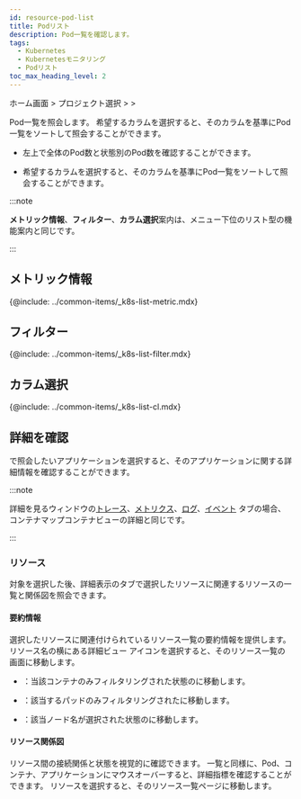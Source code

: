 ```yaml
---
id: resource-pod-list
title: Podリスト
description: Pod一覧を確認します。
tags:
  - Kubernetes
  - Kubernetesモニタリング
  - Podリスト
toc_max_heading_level: 2
---
```


<!-- 
>
다국어 이미지 필요
-->

ホーム画面 > プロジェクト選択 > <Cmdname sid="resource" className="uitext" /> > <Cmdname sid="podList" className="uitext" />

Pod一覧を照会します。 希望するカラムを選択すると、そのカラムを基準にPod一覧をソートして照会することができます。 

<ImgLang img='k8s-pod-list.png' desc='Pod一覧' />

-   左上で全体のPod数と状態別のPod数を確認することができます。

-   希望するカラムを選択すると、そのカラムを基準にPod一覧をソートして照会することができます。

:::note 

**メトリック情報**、**フィルター**、**カラム選択**案内は、<Cmdname sid="resource" className="uitext" />メニュー下位のリスト型の機能案内と同じです。

:::

## メトリック情報

{@include: ../common-items/_k8s-list-metric.mdx}

## フィルター

{@include: ../common-items/_k8s-list-filter.mdx}

## カラム選択

{@include: ../common-items/_k8s-list-cl.mdx}

## 詳細を確認

<Cmdname sid="containerizedAppList" className="uitext" />で照会したいアプリケーションを選択すると、そのアプリケーションに関する詳細情報を確認することができます。

:::note 

詳細を見るウィンドウの[トレース](container-map-trace)、[メトリクス](container-map-metrics)、[ログ](container-map-log)、[イベント](container-map-event) タブの場合、コンテナマップコンテナビューの詳細と同じです。

:::

### リソース

対象を選択した後、詳細表示の<Cmdname sid="resource" className="uitext" />タブで選択したリソースに関連するリソースの一覧と関係図を照会できます。 

<ImgLang img='k8s-pod-list-detail.png' desc='Pod 목록 상세 ' />

#### 要約情報

選択したリソースに関連付けられているリソース一覧の要約情報を提供します。 リソース名の横にある詳細ビュー アイコンを選択すると、そのリソース一覧の画面に移動します。 

-   <Cmdname sid="container" className="uitext" />：当該コンテナのみフィルタリングされた状態の<Cmdname sid="container_list" className="uitext" />に移動します。

-   <Cmdname sid="podName" className="uitext" />：該当するパッドのみフィルタリングされた<Cmdname sid="podList" className="uitext" />に移動します。

-   <Cmdname sid="node" className="uitext" />：該当ノード名が選択された状態の<Cmdname sid="node_detail" className="uitext" />に移動します。

#### リソース関係図

リソース間の接続関係と状態を視覚的に確認できます。 一覧と同様に、Pod、コンテナ、アプリケーションにマウスオーバーすると、詳細指標を確認することができます。 リソースを選択すると、そのリソース一覧ページに移動します。
